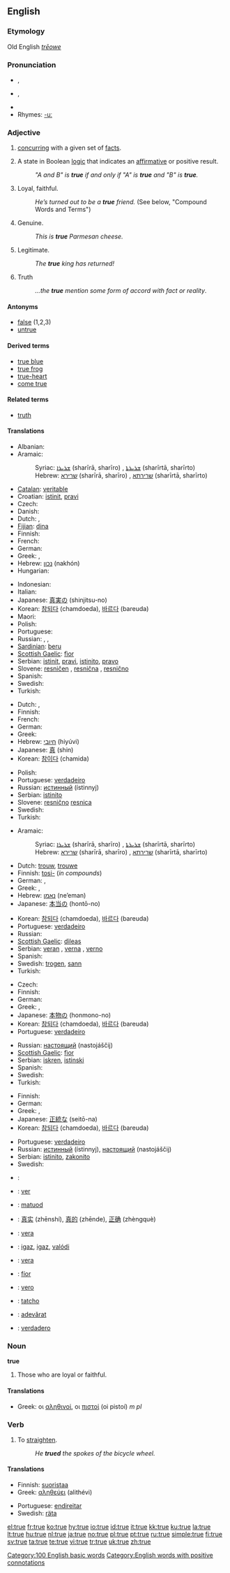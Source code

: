 ==English==
{{wikipedia|dab=true}}
{{rank|anything|matter|passed|291|true|friend|herself|year}}

===Etymology===
Old English ''[[trēowe]]''

===Pronunciation===
* {{a|UK}} {{IPA|/tɹuː/}}, {{SAMPA|/tru:/}}
* {{a|US}} {{IPA|/tɹu/}}, {{SAMPA|/tru/}}
* {{audio|en-us-true.ogg|Audio (US)}}
* Rhymes: [[Rhymes:English:-uː|-uː]]

===Adjective===
{{en-adj|tru|er}}

# {{context|of a statement}} [[concur]]ring with a given set of [[fact]]s.
# {{logic}} A state in Boolean [[logic]] that indicates an [[affirmative]] or positive result.
#: ''"A and B" is '''true''' if and only if "A" is '''true''' and "B" is '''true'''.''
# Loyal, faithful.
#: ''He’s turned out to be a '''true''' friend.'' (See below, "Compound Words and Terms")
# Genuine.
#: ''This is '''true''' Parmesan cheese.''
# Legitimate.
#: ''The '''true''' king has returned!''
# Truth
#: ''...the '''true''' mention some form of accord with fact or reality''.

====Antonyms====
* [[false]] (1,2,3)
* [[untrue]]

====Derived terms====
* [[true blue]]
* [[true frog]]
* [[true-heart]]
* [[come true]]

====Related terms====
* [[truth]]

====Translations====
{{trans-top|concurring with a given set of facts}}
* Albanian: {{t+|sq|vërtetë|xs=Albanian}}
* Aramaic:
*: Syriac: [[ܫܪܝܪܐ]] (sharīrā, sharīro) {{m}}, [[ܫܪܝܪܬܐ]] (sharīrtā, sharīrto) {{f}}
*: Hebrew: [[שרירא]] (sharīrā, sharīro) {{m}}, [[שרירתא]] (sharīrtā, sharīrto) {{f}}
* [[Catalan]]: [[veritable]]
* Croatian: [[istinit]], [[pravi]]
* Czech: {{t-|cs|pravdivý|m}}
* Danish: {{t-|da|sand}}
* Dutch: {{t+|nl|echt}}, {{t-|nl|echte}}
* [[Fijian]]: [[dina]]
* Finnish: {{t+|fi|tosi}}
* French: {{t+|fr|vrai}}
* German: {{t+|de|wahr}}
* Greek: {{t+|el|αληθινός|sc=Grek}}, {{t+|el|αλήθεια|f|tr=alíthia|sc=Grek}}
* Hebrew: [[נכון]] (nakhón)
* Hungarian: {{t+|hu|igaz}}
{{trans-mid}}
* Indonesian: {{t-|id|benar|xs=Indonesian}}
* Italian: {{t+|it|vero}}
* Japanese: [[真実]]の (shinjitsu-no)
* Korean: [[참되다]] (chamdoeda), [[바르다]] (bareuda)
* Maori: {{t-|mi|pono|xs=Maori}}
* Polish: {{t+|pl|prawdziwy}}
* Portuguese: {{t+|pt|verdadeiro}}
* Russian: {{t+|ru|верный|tr=vérnyj|sc=Cyrl}}, {{t+|ru|истинный|tr=ístinnyj|sc=Cyrl}}, {{t+|ru|правдивый|tr=pravdívyj|sc=Cyrl}}
* [[Sardinian]]: [[beru]]
* [[Scottish Gaelic]]: [[fìor]]
* Serbian: [[istinit]], [[pravi]], [[istinito]], [[pravo]]
* Slovene: [[resničen]] {{m}}, [[resnična]] {{f}}, [[resnično]] {{n}}
* Spanish: {{t-|es|cierto}}
* Swedish: {{t+|sv|sann}}
* Turkish: {{t+|tr|gerçek}}
{{trans-bottom}}

{{trans-top|A state in Boolean logic that indicates an affirmative or positive result}}
* Dutch: {{t+|nl|waar}}, {{t-|nl|ware}}
* Finnish: {{t+|fi|tosi}}
* French: {{t+|fr|vrai}}
* German: {{t+|de|wahr}}
* Greek: {{t+|el|αληθής|sc=Grek}}
* Hebrew: [[חיובי]] (hiyúvi)
* Japanese: [[真]] (shin)
* Korean: [[참이다]] (chamida)
{{trans-mid}}
* Polish: {{t+|pl|prawdziwy}}
* Portuguese: [[verdadeiro]]
* Russian: [[истинный]] (ístinnyj)
* Serbian: [[istinito]]
* Slovene: [[resnično]] {{n}} [[resnica]] {{f}}
* Swedish: {{t+|sv|sann}}
* Turkish: {{t+|tr|doğru}}
{{trans-bottom}}

{{trans-top|Loyal, faithful}}
* Aramaic:
*: Syriac: [[ܫܪܝܪܐ]] (sharīrā, sharīro) {{m}}, [[ܫܪܝܪܬܐ]] (sharīrtā, sharīrto) {{f}}
*: Hebrew: [[שרירא]] (sharīrā, sharīro) {{m}}, [[שרירתא]] (sharīrtā, sharīrto) {{f}}
* Dutch: [[trouw]], [[trouwe]]
* Finnish: [[tosi-]] (''in compounds'')
* German: {{t+|de|wahr}}, {{t+|de|treu}}
* Greek: {{t+|el|αληθινός|sc=Grek}}, {{t+|el|πιστός|tr=pistós|sc=Grek}}
* Hebrew: [[נאמן]] (ne’eman)
* Japanese: [[本当]]の (hontō-no)
{{trans-mid}}
* Korean: [[참되다]] (chamdoeda), [[바르다]] (bareuda)
* Portuguese: [[verdadeiro]]
* Russian: {{t+|ru|верный|tr=vérnyj|sc=Cyrl}}
* [[Scottish Gaelic]]: [[dìleas]]
* Serbian: [[veran]] {{m}}, [[verna]] {{f}}, [[verno]] {{n}}
* Spanish: {{t-|es|verdadero}}
* Swedish: [[trogen]], [[sann]]
* Turkish: {{t+|tr|sadık}}
{{trans-bottom}}

{{trans-top|Genuine}}
* Czech: {{t-|cs|pravý|m}}
* Finnish: {{t+|fi|oikea}}
* German: {{t+|de|echt}}
* Greek: {{t+|el|αληθινός|sc=Grek}}, {{t+|el|αυθεντικός|m|tr=afthentikós|sc=Grek}}
* Japanese: [[本物]]の (honmono-no)
* Korean: [[참되다]] (chamdoeda), [[바르다]] (bareuda)
* Portuguese: [[verdadeiro]]
{{trans-mid}}
* Russian: [[наcтоящий]] (nastojáščij)
* [[Scottish Gaelic]]: [[fìor]]
* Serbian: [[iskren]], [[istinski]]
* Spanish: {{t-|es|auténtico}}
* Swedish: {{t+|sv|äkta}}
* Turkish: {{t+|tr|gerçek}}
{{trans-bottom}}

{{trans-top|Legitimate}}
* Finnish: {{t+|fi|todellinen}}
* German: {{t+|de|wahr}}
* Greek: {{t+|el|αληθινός|sc=Grek}}, {{t+|el|νόμιμος|m|tr=nómimos|sc=Grek}}
* Japanese: [[正統]]な (seitō-na)
* Korean: [[참되다]] (chamdoeda), [[바르다]] (bareuda)
{{trans-mid}}
* Portuguese: [[verdadeiro]]
* Russian: [[истинный]] (ístinnyj), [[наcтоящий]] (nastojáščij)
* Serbian: [[istinito]], [[zakonito]]
* Swedish: {{t+|sv|sann}}
{{trans-bottom}}

{{checktrans-top}}
* {{ttbc|Arabic}}: {{Arab|[[صحيح]]}} {{unicode|(ʂaħíeħ)}}
* {{ttbc|Catalan}}: [[ver#Catalan|ver]]
* {{ttbc|Cebuano}}: [[matuod]]
* {{ttbc|Chinese}}: [[真实]] (zhēnshí), [[真的]] (zhēnde), [[正确]] (zhèngquè)
* {{ttbc|Esperanto}}: [[vera]]
* {{ttbc|Hungarian}}: [[igaz]], [[igaz]], [[valódi]]
* {{ttbc|Ido}}: [[vera]]
* {{ttbc|Irish}}: [[fíor]]
* {{ttbc|Italian}}: [[vero]]
* {{ttbc|Romany}}: [[tatcho]]
* {{ttbc|Romanian}}: [[adevărat]]
* {{ttbc|Spanish}}: [[verdadero]]
{{trans-bottom}}

===Noun===
'''true''' {{pluralonly}}

# {{italbrac|always with "the"}} Those who are loyal or faithful.

====Translations====
{{top}}
* Greek: οι [[αληθινοί]], οι [[πιστοί]] (οi pistοí) ''m pl''
{{mid}}
{{bottom}}

===Verb===
{{en-verb|trues|trueing|trued}}

# To [[straighten]].
#: ''He '''trued''' the spokes of the bicycle wheel.''

====Translations====
{{top}}
* Finnish: [[suoristaa]]
* Greek: [[αληθεύει]] (alithévi)
{{mid}}
* Portuguese: [[endireitar]]
* Swedish: [[räta]]
{{bottom}}

[[Category:100 English basic words]]
[[Category:English words with positive connotations]]

[[el:true]]
[[fr:true]]
[[ko:true]]
[[hy:true]]
[[io:true]]
[[id:true]]
[[it:true]]
[[kk:true]]
[[ku:true]]
[[la:true]]
[[lt:true]]
[[hu:true]]
[[nl:true]]
[[ja:true]]
[[no:true]]
[[pl:true]]
[[pt:true]]
[[ru:true]]
[[simple:true]]
[[fi:true]]
[[sv:true]]
[[ta:true]]
[[te:true]]
[[vi:true]]
[[tr:true]]
[[uk:true]]
[[zh:true]]